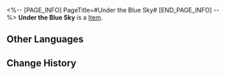 <%-- [PAGE_INFO]
PageTitle=#Under the Blue Sky#
[END_PAGE_INFO] --%>
{{Item Infobox
|id          = 21019
|image       = Item Under the Blue Sky.png
|type        = 
|invCategory = Light Cone
|rarity      = 4
|effect      = Light Cone for the Path of {{Color|h|Destruction}}. The Light Cone ability is only effective for characters of this Path.
|description = Under the blue sky, fields of wheat were dancing.<br />The young girl was carefully weaving a flower wreath,<br />for her most beloved little sister.
}}
{{Description|That was when they were still the same height.<br />That was when they shared the same smile.}}
'''Under the Blue Sky''' is a [[Item]].

==Other Languages==
{{Other Languages
|en   = Under the Blue Sky
|zhs  = 在蓝天下
|zht  = 在藍天下
|ja   = {{Rubi|青空|あおぞら}}の{{Rubi|下|した}}で
|ko   = 푸른 하늘 아래
|es   = Bajo el cielo azul
|fr   = Sous le ciel bleu
|ru   = Под голубым небом
|th   = Under the Blue Sky
|vi   = Dưới Bầu Trời Xanh
|de   = Unter dem blauen Himmel
|id   = Under the Blue Sky
|pt   = Sob o Céu Azul
}}

==Change History==
{{Change History|2.0}}